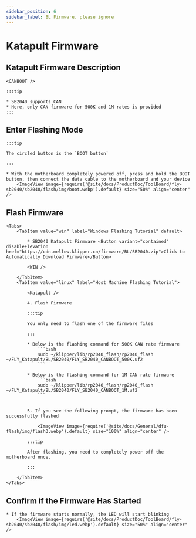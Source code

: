```yaml
---
sidebar_position: 6
sidebar_label: BL Firmware, please ignore
---
```









# Katapult Firmware

## Katapult Firmware Description

    <CANBOOT />

    :::tip

    * SB2040 supports CAN
    * Here, only CAN firmware for 500K and 1M rates is provided
    :::

## Enter Flashing Mode

    :::tip

    The circled button is the `BOOT button`

    :::

    * With the motherboard completely powered off, press and hold the BOOT button, then connect the data cable to the motherboard and your device
        <ImageView image={require('@site/docs/ProductDoc/ToolBoard/fly-sb2040/sb2040/flash/img/boot.webp').default} size="50%" align="center" />

## Flash Firmware
    <Tabs>
        <TabItem value="win" label="Windows Flashing Tutorial" default>

            * SB2040 Katapult Firmware <Button variant="contained" disableElevation href="https://cdn.mellow.klipper.cn/firmware/BL/SB2040.zip">Click to Automatically Download Firmware</Button>

            <WIN />
            
        </TabItem>
        <TabItem value="linux" label="Host Machine Flashing Tutorial">
            
            <Katapult />

            4. Flash Firmware

            :::tip

            You only need to flash one of the firmware files

            :::

            * Below is the flashing command for 500K CAN rate firmware
                ```bash
                sudo ~/klipper/lib/rp2040_flash/rp2040_flash ~/FLY_Katapult/BL/SB2040/FLY_SB2040_CANBOOT_500K.uf2
                ```
                       
            * Below is the flashing command for 1M CAN rate firmware
                ```bash
                sudo ~/klipper/lib/rp2040_flash/rp2040_flash ~/FLY_Katapult/BL/SB2040/FLY_SB2040_CANBOOT_1M.uf2
                ```


            5. If you see the following prompt, the firmware has been successfully flashed

                <ImageView image={require('@site/docs/General/dfu-flash/img/flash3.webp').default} size="100%" align="center" />

            :::tip

            After flashing, you need to completely power off the motherboard once.

            :::

        </TabItem>
    </Tabs>

## Confirm if the Firmware Has Started

    * If the firmware starts normally, the LED will start blinking
        <ImageView image={require('@site/docs/ProductDoc/ToolBoard/fly-sb2040/sb2040/flash/img/led.webp').default} size="50%" align="center" />

